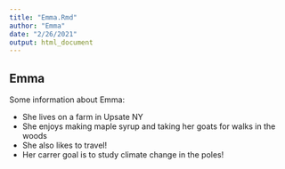 ```yaml
---
title: "Emma.Rmd"
author: "Emma"
date: "2/26/2021"
output: html_document
---
```









## Emma
Some information about Emma:

* She lives on a farm in Upsate NY 
* She enjoys making maple syrup and taking her goats for walks in the woods
* She also likes to travel!
* Her carrer goal is to study climate change in the poles!



